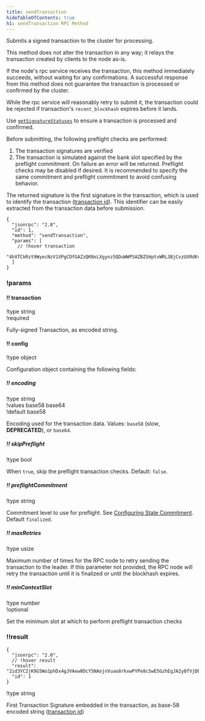 ```yaml
---
title: sendTransaction
hideTableOfContents: true
h1: sendTransaction RPC Method
---
```


Submits a signed transaction to the cluster for processing.

This method does not alter the transaction in any way; it relays the transaction
created by clients to the node as-is.

If the node's rpc service receives the transaction, this method immediately
succeeds, without waiting for any confirmations. A successful response from this
method does not guarantee the transaction is processed or confirmed by the
cluster.

While the rpc service will reasonably retry to submit it, the transaction could
be rejected if transaction's `recent_blockhash` expires before it lands.

Use [`getSignatureStatuses`](/docs/rpc/http/getsignaturestatuses) to ensure a
transaction is processed and confirmed.

Before submitting, the following preflight checks are performed:

1. The transaction signatures are verified
2. The transaction is simulated against the bank slot specified by the preflight
   commitment. On failure an error will be returned. Preflight checks may be
   disabled if desired. It is recommended to specify the same commitment and
   preflight commitment to avoid confusing behavior.

The returned signature is the first signature in the transaction, which is used
to identify the transaction
([transaction id](/docs/references/terminology#transaction-id)). This identifier
can be easily extracted from the transaction data before submission.

<APIMethod>

```jsonc !!request
{
  "jsonrpc": "2.0",
  "id": 1,
  "method": "sendTransaction",
  "params": [
    // !hover transaction
    "4hXTCkRzt9WyecNzV1XPgCDfGAZzQKNxLXgynz5QDuWWPSAZBZSHptvWRL3BjCvzUXRdKvHL2b7yGrRQcWyaqsaBCncVG7BFggS8w9snUts67BSh3EqKpXLUm5UMHfD7ZBe9GhARjbNQMLJ1QD3Spr6oMTBU6EhdB4RD8CP2xUxr2u3d6fos36PD98XS6oX8TQjLpsMwncs5DAMiD4nNnR8NBfyghGCWvCVifVwvA8B8TJxE1aiyiv2L429BCWfyzAme5sZW8rDb14NeCQHhZbtNqfXhcp2tAnaAT"
  ]
}
```

### !params

#### !! transaction

!type string  
!required

Fully-signed Transaction, as encoded string.

#### !! config

!type object

Configuration object containing the following fields:

##### !! encoding

!type string  
!values base58 base64  
!default base58

Encoding used for the transaction data. Values: `base58` (_slow_,
**DEPRECATED**), or `base64`.

##### !! skipPreflight

!type bool

When `true`, skip the preflight transaction checks. Default: `false`.

##### !! preflightCommitment

!type string

Commitment level to use for preflight. See
[Configuring State Commitment](/docs/rpc/index.mdx#configuring-state-commitment).
Default `finalized`.

##### !! maxRetries

!type usize

Maximum number of times for the RPC node to retry sending the transaction to the
leader. If this parameter not provided, the RPC node will retry the transaction
until it is finalized or until the blockhash expires.

##### !! minContextSlot

!type number  
!optional

Set the minimum slot at which to perform preflight transaction checks

### !!result

```jsonc !response
{
  "jsonrpc": "2.0",
  // !hover result
  "result": "2id3YC2jK9G5Wo2phDx4gJVAew8DcY5NAojnVuao8rkxwPYPe8cSwE5GzhEgJA2y8fVjDEo6iR6ykBvDxrTQrtpb",
  "id": 1
}
```

!type string

First Transaction Signature embedded in the transaction, as base-58 encoded
string ([transaction id](/docs/references/terminology#transaction-id))

</APIMethod>
